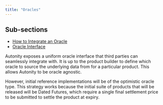 ```yaml
---
title: "Oracles"
---
```


## Sub-sections

- [How to Integrate an Oracle](how-to-integrate-an-oracle.qmd)
- [Oracle Interface](oracle-interface.qmd)

Autonity exposes a uniform oracle interface that third parties can seamlessly integrate with. It is up to the product builder to define which oracle to source the underlying data from for a particular product. This allows Autonity to be oracle agnostic.

However, initial reference implementations will be of the optimistic oracle type. This strategy works because the initial suite of products that will be released will be Dated Futures, which require a single final settlement price to be submitted to settle the product at expiry.

